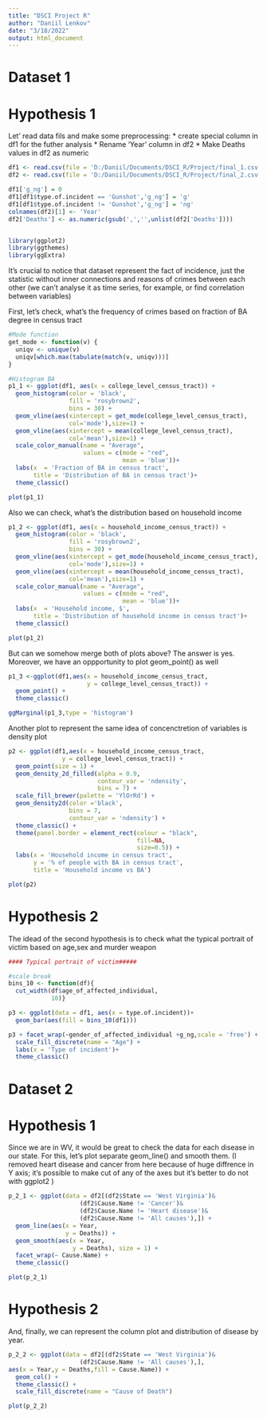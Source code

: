 ---
title: "DSCI Project R"
author: "Daniil Lenkov"
date: "3/18/2022"
output: html_document
---
# Dataset 1

# Hypothesis 1
Let’ read data fils and make some preprocessing:
* create special column in df1 for the futher analysis
* Rename ‘Year’ column in df2
* Make Deaths values in df2 as numeric
```{r}
df1 <- read.csv(file = 'D:/Daniil/Documents/DSCI_R/Project/final_1.csv')
df2 <- read.csv(file = 'D:/Daniil/Documents/DSCI_R/Project/final_2.csv')

df1['g_ng'] = 0
df1[df1$type.of.incident == 'Gunshot','g_ng'] = 'g'
df1[df1$type.of.incident != 'Gunshot','g_ng'] = 'ng'
colnames(df2)[1] <- 'Year'
df2['Deaths'] <- as.numeric(gsub(',','',unlist(df2['Deaths'])))


library(ggplot2)
library(ggthemes)
library(ggExtra)
```
It’s crucial to notice that dataset represent the fact of incidence, just the statistic without inner connections and reasons of crimes between each other (we can’t analyse it as time series, for example, or find correlation between variables)

First, let’s check, what’s the frequency of crimes based on fraction of BA degree in census tract

```{r}
#Mode function
get_mode <- function(v) {
  uniqv <- unique(v)
  uniqv[which.max(tabulate(match(v, uniqv)))]
}

#Histogram BA
p1_1 <- ggplot(df1, aes(x = college_level_census_tract)) +
  geom_histogram(color = 'black',
                 fill = 'rosybrown2',
                 bins = 30) + 
  geom_vline(aes(xintercept = get_mode(college_level_census_tract),
                 col='mode'),size=1) +
  geom_vline(aes(xintercept = mean(college_level_census_tract),
                 col='mean'),size=1) +
  scale_color_manual(name = "Average",
                     values = c(mode = "red",
                                mean = 'blue'))+
  labs(x  = 'Fraction of BA in census tract',
       title = 'Distribution of BA in census tract')+
  theme_classic()

plot(p1_1) 
```

Also we can check, what’s the distribution based on household income

```{r}
p1_2 <- ggplot(df1, aes(x = household_income_census_tract)) +
  geom_histogram(color = 'black',
                 fill = 'rosybrown2',
                 bins = 30) + 
  geom_vline(aes(xintercept = get_mode(household_income_census_tract),
                 col='mode'),size=1) +
  geom_vline(aes(xintercept = mean(household_income_census_tract),
                 col='mean'),size=1) +
  scale_color_manual(name = "Average",
                     values = c(mode = "red",
                                mean = 'blue'))+
  labs(x  = 'Household income, $',
       title = 'Distribution of household income in census tract')+
  theme_classic()

plot(p1_2)
```

But can we somehow merge both of plots above? The answer is yes. Moreover, we have an oppportunity to plot geom_point() as well

```{r}
p1_3 <-ggplot(df1,aes(x = household_income_census_tract,
                      y = college_level_census_tract)) +
  geom_point() +
  theme_classic()

ggMarginal(p1_3,type = 'histogram')
```

Another plot to represent the same idea of concenctretion of variables is density plot

```{r}
p2 <- ggplot(df1,aes(x = household_income_census_tract,
               y = college_level_census_tract)) +
  geom_point(size = 1) +
  geom_density_2d_filled(alpha = 0.9,
                         contour_var = 'ndensity',
                         bins = 7) +
  scale_fill_brewer(palette = 'YlOrRd') + 
  geom_density2d(color ='black',
                 bins = 7,
                 contour_var = 'ndensity') +
  theme_classic() + 
  theme(panel.border = element_rect(colour = "black", 
                                    fill=NA, 
                                    size=0.5)) + 
  labs(x = 'Household income in census tract',
       y = '% of people with BA in census tract',
       title = 'Household income vs BA')

plot(p2)
```

# Hypothesis 2

The idead of the second hypothesis is to check what the typical portrait of victim based on age,sex and murder weapon

```{r} 

#### Typical portrait of victim#####

#scale break
bins_10 <- function(df){
  cut_width(df$age_of_affected_individual, 
            10)}

p3 <- ggplot(data = df1, aes(x = type.of.incident))+
  geom_bar(aes(fill = bins_10(df1)))

p3 + facet_wrap(~gender_of_affected_individual +g_ng,scale = 'free') +
  scale_fill_discrete(name = "Age") +
  labs(x = 'Type of incident')+
  theme_classic()
```

# Dataset 2

# Hypothesis 1

Since we are in WV, it would be great to check the data for each disease in our state. For this, let’s plot separate geom_line() and smooth them. (I removed heart disease and cancer from here because of huge diffrence in Y axis; it’s possible to make cut of any of the axes but it’s better to do not with ggplot2 )

```{r}
p_2_1 <- ggplot(data = df2[(df2$State == 'West Virginia')&
                    (df2$Cause.Name != 'Cancer')&
                    (df2$Cause.Name != 'Heart disease')&
                    (df2$Cause.Name != 'All causes'),]) +
  geom_line(aes(x = Year,
                y = Deaths)) +
  geom_smooth(aes(x = Year,
                  y = Deaths), size = 1) +
  facet_wrap(~ Cause.Name) +
  theme_classic()

plot(p_2_1)
```

# Hypothesis 2

And, finally, we can represent the column plot and distribution of disease by year.

```{r}
p_2_2 <- ggplot(data = df2[(df2$State == 'West Virginia')&
                    (df2$Cause.Name != 'All causes'),], 
aes(x = Year,y = Deaths,fill = Cause.Name)) +
  geom_col() +
  theme_classic() +
  scale_fill_discrete(name = "Cause of Death")

plot(p_2_2)
```













